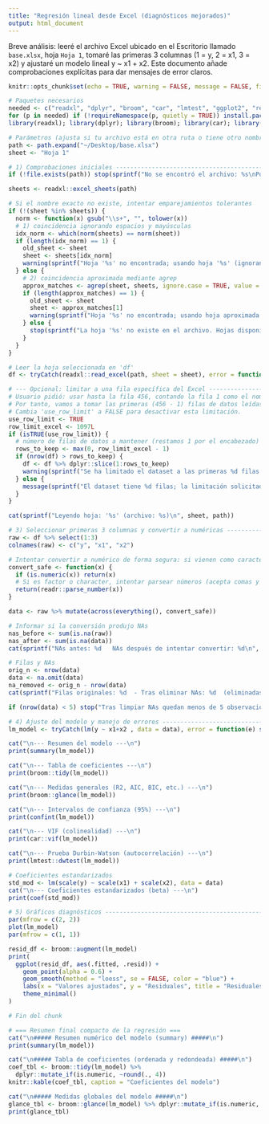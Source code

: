 ```yaml
---
title: "Regresión lineal desde Excel (diagnósticos mejorados)"
output: html_document
---
```


Breve análisis: leeré el archivo Excel ubicado en el Escritorio llamado `base.xlsx`, hoja `Hoja 1`, tomaré las primeras 3 columnas (1 = y, 2 = x1, 3 = x2) y ajustaré un modelo lineal y ~ x1 + x2. Este documento añade comprobaciones explícitas para dar mensajes de error claros.

```r
knitr::opts_chunk$set(echo = TRUE, warning = FALSE, message = FALSE, fig.width = 7, fig.height = 5)
```

```r
# Paquetes necesarios
needed <- c("readxl", "dplyr", "broom", "car", "lmtest", "ggplot2", "readr")
for (p in needed) if (!requireNamespace(p, quietly = TRUE)) install.packages(p)
library(readxl); library(dplyr); library(broom); library(car); library(lmtest); library(ggplot2); library(readr)

# Parámetros (ajusta si tu archivo está en otra ruta o tiene otro nombre/hoja)
path <- path.expand("~/Desktop/base.xlsx")
sheet <- "Hoja 1"

```


```r
# 1) Comprobaciones iniciales ------------------------------------------------
if (!file.exists(path)) stop(sprintf("No se encontró el archivo: %s\nPor favor coloca 'base.xlsx' en tu Escritorio o ajusta la ruta.", path))

sheets <- readxl::excel_sheets(path)

# Si el nombre exacto no existe, intentar emparejamientos tolerantes
if (!(sheet %in% sheets)) {
  norm <- function(x) gsub("\\s+", "", tolower(x))
  # 1) coincidencia ignorando espacios y mayúsculas
  idx_norm <- which(norm(sheets) == norm(sheet))
  if (length(idx_norm) == 1) {
    old_sheet <- sheet
    sheet <- sheets[idx_norm]
    warning(sprintf("Hoja '%s' no encontrada; usando hoja '%s' (ignorando espacios/case).", old_sheet, sheet))
  } else {
    # 2) coincidencia aproximada mediante agrep
    approx_matches <- agrep(sheet, sheets, ignore.case = TRUE, value = TRUE, max.distance = 0.2)
    if (length(approx_matches) == 1) {
      old_sheet <- sheet
      sheet <- approx_matches[1]
      warning(sprintf("Hoja '%s' no encontrada; usando hoja aproximada '%s'.", old_sheet, sheet))
    } else {
      stop(sprintf("La hoja '%s' no existe en el archivo. Hojas disponibles: %s", sheet, paste(sheets, collapse = ", ")))
    }
  }
}

# Leer la hoja seleccionada en 'df'
df <- tryCatch(readxl::read_excel(path, sheet = sheet), error = function(e) stop("Error leyendo la hoja seleccionada: ", e$message))

# --- Opcional: limitar a una fila específica del Excel ---------------------
# Usuario pidió: usar hasta la fila 456, contando la fila 1 como el nombre de variables (encabezado).
# Por tanto, vamos a tomar las primeras (456 - 1) filas de datos leídas por readxl.
# Cambia 'use_row_limit' a FALSE para desactivar esta limitación.
use_row_limit <- TRUE
row_limit_excel <- 1097L
if (isTRUE(use_row_limit)) {
  # número de filas de datos a mantener (restamos 1 por el encabezado)
  rows_to_keep <- max(0, row_limit_excel - 1)
  if (nrow(df) > rows_to_keep) {
    df <- df %>% dplyr::slice(1:rows_to_keep)
    warning(sprintf("Se ha limitado el dataset a las primeras %d filas de datos (Excel filas 2:%d).", rows_to_keep, row_limit_excel))
  } else {
    message(sprintf("El dataset tiene %d filas; la limitación solicitada (%d) no recorta nada.", nrow(df), rows_to_keep))
  }
}

cat(sprintf("Leyendo hoja: '%s' (archivo: %s)\n", sheet, path))
````


```r

# 3) Seleccionar primeras 3 columnas y convertir a numéricas ------------------
raw <- df %>% select(1:3)
colnames(raw) <- c("y", "x1", "x2")

# Intentar convertir a numérico de forma segura: si vienen como caracteres con comas, usamos parse_number
convert_safe <- function(x) {
  if (is.numeric(x)) return(x)
  # Si es factor o character, intentar parsear números (acepta comas y símbolos)
  return(readr::parse_number(x))
}

data <- raw %>% mutate(across(everything(), convert_safe))

# Informar si la conversión produjo NAs
nas_before <- sum(is.na(raw))
nas_after <- sum(is.na(data))
cat(sprintf("NAs antes: %d   NAs después de intentar convertir: %d\n", nas_before, nas_after))

# Filas y NAs
orig_n <- nrow(data)
data <- na.omit(data)
na_removed <- orig_n - nrow(data)
cat(sprintf("Filas originales: %d  - Tras eliminar NAs: %d  (eliminadas: %d)\n", orig_n, nrow(data), na_removed))

if (nrow(data) < 5) stop("Tras limpiar NAs quedan menos de 5 observaciones; no es suficiente para ajustar un modelo robusto.")
```

```r
# 4) Ajuste del modelo y manejo de errores ----------------------------------
lm_model <- tryCatch(lm(y ~ x1+x2 , data = data), error = function(e) stop("Error ajustando lm(): ", e$message))

cat("\n--- Resumen del modelo ---\n")
print(summary(lm_model))

cat("\n--- Tabla de coeficientes ---\n")
print(broom::tidy(lm_model))

cat("\n--- Medidas generales (R2, AIC, BIC, etc.) ---\n")
print(broom::glance(lm_model))

cat("\n--- Intervalos de confianza (95%) ---\n")
print(confint(lm_model))

cat("\n--- VIF (colinealidad) ---\n")
print(car::vif(lm_model))

cat("\n--- Prueba Durbin-Watson (autocorrelación) ---\n")
print(lmtest::dwtest(lm_model))

# Coeficientes estandarizados
std_mod <- lm(scale(y) ~ scale(x1) + scale(x2), data = data)
cat("\n--- Coeficientes estandarizados (beta) ---\n")
print(coef(std_mod))

# 5) Gráficos diagnósticos --------------------------------------------------
par(mfrow = c(2, 2))
plot(lm_model)
par(mfrow = c(1, 1))

resid_df <- broom::augment(lm_model)
print(
  ggplot(resid_df, aes(.fitted, .resid)) +
    geom_point(alpha = 0.6) +
    geom_smooth(method = "loess", se = FALSE, color = "blue") +
    labs(x = "Valores ajustados", y = "Residuales", title = "Residuales vs Ajustados") +
    theme_minimal()
)

# Fin del chunk
```

```r
# === Resumen final compacto de la regresión ===
cat("\n##### Resumen numérico del modelo (summary) #####\n")
print(summary(lm_model))

cat("\n##### Tabla de coeficientes (ordenada y redondeada) #####\n")
coef_tbl <- broom::tidy(lm_model) %>%
  dplyr::mutate_if(is.numeric, ~round(., 4))
knitr::kable(coef_tbl, caption = "Coeficientes del modelo")

cat("\n##### Medidas globales del modelo #####\n")
glance_tbl <- broom::glance(lm_model) %>% dplyr::mutate_if(is.numeric, ~round(., 4))
print(glance_tbl)

```